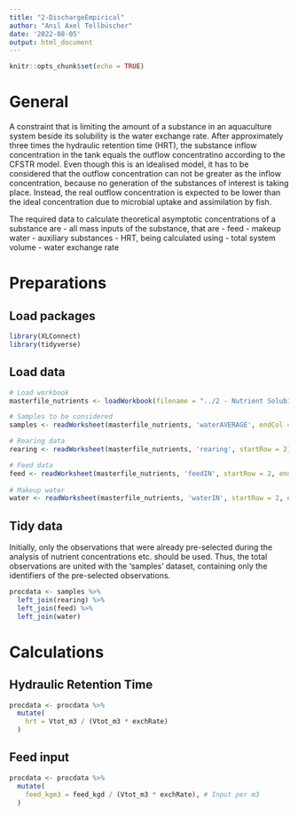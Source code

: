 ```yaml
---
title: "2-DischargeEmpirical"
author: "Anıl Axel Tellbüscher"
date: '2022-08-05'
output: html_document
---
```


```r
knitr::opts_chunk$set(echo = TRUE)
```

# General
A constraint that is limiting the amount of a substance in an aquaculture system beside its solubility is the water exchange rate. After approximately three times the hydraulic retention time (HRT), the substance inflow concentration in the tank equals the outflow concentratino according to the CFSTR model. Even though this is an idealised model, it has to be considered that the outflow concentration can not be greater as the inflow concentration, because no generation of the substances of interest is taking place. Instead, the real outflow concentration is expected to be lower than the ideal concentration due to microbial uptake and assimilation by fish.

The required data to calculate theoretical asymptotic concentrations of a substance are
- all mass inputs of the substance, that are
  - feed
  - makeup water
  - auxiliary substances
- HRT, being calculated using
  - total system volume
  - water exchange rate
  
  
# Preparations

## Load packages
```r
library(XLConnect)
library(tidyverse)
```



## Load data
```r
# Load workbook
masterfile_nutrients <- loadWorkbook(filename = "../2 - Nutrient Solubility/data/Aquaponics - Masterfile Nutrients.xlsx")
```



```r
# Samples to be considered
samples <- readWorksheet(masterfile_nutrients, 'waterAVERAGE', endCol = 2)

# Rearing data
rearing <- readWorksheet(masterfile_nutrients, 'rearing', startRow = 2)

# Feed data
feed <- readWorksheet(masterfile_nutrients, 'feedIN', startRow = 2, endCol = 30)
  
# Makeup water
water <- readWorksheet(masterfile_nutrients, 'waterIN', startRow = 2, endCol = 26)
```



## Tidy data
Initially, only the observations that were already pre-selected during the analysis of nutrient concentrations etc. should be used. Thus, the total observations are united with the 'samples' dataset, containing only the identifiers of the pre-selected observations.

```r
procdata <- samples %>% 
  left_join(rearing) %>% 
  left_join(feed) %>% 
  left_join(water)
```



# Calculations

## Hydraulic Retention Time

```r
procdata <- procdata %>% 
  mutate(
    hrt = Vtot_m3 / (Vtot_m3 * exchRate)
  )
```



## Feed input

```r
procdata <- procdata %>% 
  mutate(
    feed_kgm3 = feed_kgd / (Vtot_m3 * exchRate), # Input per m3
  )
```

